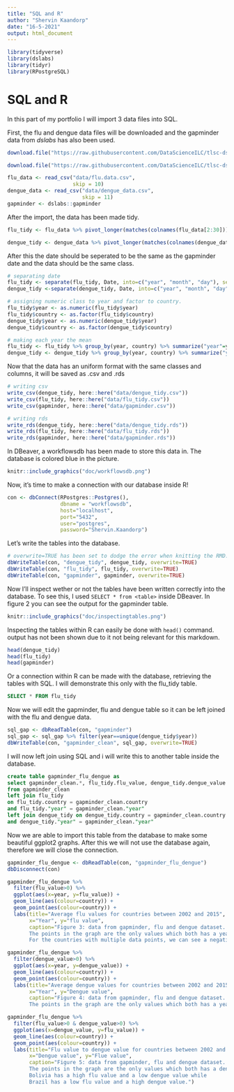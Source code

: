 ```yaml
---
title: "SQL and R"
author: "Shervin Kaandorp"
date: "16-5-2021"
output: html_document
---
```


```r
library(tidyverse)
library(dslabs)
library(tidyr)
library(RPostgreSQL)
```


# SQL and R

In this part of my portfolio I will import 3 data files into SQL.

First, the flu and dengue data files will be downloaded and the gapminder data from _dslabs_ has also been used.

```r
download.file("https://raw.githubusercontent.com/DataScienceILC/tlsc-dsfb26v-20_workflows/main/data/flu_data.csv", destfile="data/flu.data.csv")

download.file("https://raw.githubusercontent.com/DataScienceILC/tlsc-dsfb26v-20_workflows/main/data/dengue_data.csv", destfile="data/dengue_data.csv")

flu_data <- read_csv("data/flu.data.csv", 
                     skip = 10)
dengue_data <- read_csv("data/dengue_data.csv",
                        skip = 11)
gapminder <- dslabs::gapminder
```

After the import, the data has been made tidy.

```r
flu_tidy <- flu_data %>% pivot_longer(matches(colnames(flu_data[2:30])), names_to="country", values_to ="flu_value")

dengue_tidy <- dengue_data %>% pivot_longer(matches(colnames(dengue_data[2:11])), names_to="country", values_to="dengue_value")
```

After this the date should be seperated to be the same as the gapminder date and the data should be the same class.

```r
# separating date
flu_tidy <- separate(flu_tidy, Date, into=c("year", "month", "day"), sep="-")
dengue_tidy <-separate(dengue_tidy, Date, into=c("year", "month", "day"), sep="-")

# assigning numeric class to year and factor to country.
flu_tidy$year <- as.numeric(flu_tidy$year)
flu_tidy$country <- as.factor(flu_tidy$country)
dengue_tidy$year <- as.numeric(dengue_tidy$year)
dengue_tidy$country <- as.factor(dengue_tidy$country)

# making each year the mean
flu_tidy <- flu_tidy %>% group_by(year, country) %>% summarize("year"=year, "country"=country, "flu_value"=(mean(flu_value, na.rm=TRUE)%>%round(digits=0))) %>% unique()
dengue_tidy <- dengue_tidy %>% group_by(year, country) %>% summarize("year"=year, "country"=country, "dengue_value"=(mean(dengue_value, na.rm=TRUE)%>%round(digits=3))) %>% unique()

```

Now that the data has an uniform format with the same classes and columns, it will be saved as .csv and .rds

```r
# writing csv
write_csv(dengue_tidy, here::here("data/dengue_tidy.csv"))
write_csv(flu_tidy, here::here("data/flu_tidy.csv"))
write_csv(gapminder, here::here("data/gapminder.csv"))

# writing rds
write_rds(dengue_tidy, here::here("data/dengue_tidy.rds"))
write_rds(flu_tidy, here::here("data/flu_tidy.rds"))
write_rds(gapminder, here::here("data/gapminder.rds"))
```

In DBeaver, a workflowsdb has been made to store this data in. The database is colored blue in the picture.

```r
knitr::include_graphics("doc/workflowsdb.png")
```

Now, it's time to make a connection with our database inside R!

```r
con <- dbConnect(RPostgres::Postgres(), 
                 dbname = "workflowsdb", 
                 host="localhost", 
                 port="5432", 
                 user="postgres", 
                 password="Shervin.Kaandorp")
```

Let's write the tables into the database.

```r
# overwrite=TRUE has been set to dodge the error when knitting the RMD.
dbWriteTable(con, "dengue_tidy", dengue_tidy, overwrite=TRUE)
dbWriteTable(con, "flu_tidy", flu_tidy, overwrite=TRUE)
dbWriteTable(con, "gapminder", gapminder, overwrite=TRUE)
```

Now I'll inspect wether or not the tables have been written correctly into the database. To see this, I used ``SELECT * from <table>`` inside DBeaver. In figure 2 you can see the output for the gapminder table.

```r
knitr::include_graphics("doc/inspectingtables.png")
```

Inspecting the tables within R can easily be done with ``head()`` command. output has not been shown due to it not being relevant for this markdown.

```r
head(dengue_tidy)
head(flu_tidy)
head(gapminder)
```

Or a connection within R can be made with the database, retrieving the tables with SQL. I will demonstrate this only with the flu_tidy table.

```sql
SELECT * FROM flu_tidy
```

Now we will edit the gapminder, flu and dengue table so it can be left joined with the flu and dengue data.

```r
sql_gap <- dbReadTable(con, "gapminder")
sql_gap <- sql_gap %>% filter(year==unique(dengue_tidy$year))
dbWriteTable(con, "gapminder_clean", sql_gap, overwrite=TRUE)
```

I will now left join using SQL and i will write this to another table inside the database.

```sql
create table gapminder_flu_dengue as
select gapminder_clean.*, flu_tidy.flu_value, dengue_tidy.dengue_value 
from gapminder_clean 
left join flu_tidy 
on flu_tidy.country = gapminder_clean.country 
and flu_tidy."year" = gapminder_clean."year" 
left join dengue_tidy on dengue_tidy.country = gapminder_clean.country 
and dengue_tidy."year" = gapminder_clean."year"
```

Now we are able to import this table from the database to make some beautiful ggplot2 graphs. After this we will not use the database again, therefore we will close the connection.
```r
gapminder_flu_dengue <- dbReadTable(con, "gapminder_flu_dengue")
dbDisconnect(con)
```

```r
gapminder_flu_dengue %>% 
  filter(flu_value>0) %>% 
  ggplot(aes(x=year, y=flu_value)) + 
  geom_line(aes(colour=country)) + 
  geom_point(aes(colour=country)) +
  labs(title="Average flu values for countries between 2002 and 2015",
       x="Year", y="flu value",
       caption="Figure 3: data from gapminder, flu and dengue dataset. 
       The points in the graph are the only values which both has a year and a flu value.
       For the countries with multiple data points, we can see a negative trend.")
```

```r
gapminder_flu_dengue %>% 
  filter(dengue_value>0) %>% 
  ggplot(aes(x=year, y=dengue_value)) + 
  geom_line(aes(colour=country)) + 
  geom_point(aes(colour=country)) +
  labs(title="Average dengue values for countries between 2002 and 2015",
       x="Year", y="Dengue value",
       caption="Figure 4: data from gapminder, flu and dengue dataset. 
       The points in the graph are the only values which both has a year and a dangue value.")
```

```r
gapminder_flu_dengue %>% 
  filter(flu_value>0 & dengue_value>0) %>% 
  ggplot(aes(x=dengue_value, y=flu_value)) + 
  geom_line(aes(colour=country)) + 
  geom_point(aes(colour=country)) +
  labs(title="Flu value to dengue value for countries between 2002 and 2015",
       x="Dengue value", y="Flue value",
       caption="Figure 5: data from gapminder, flu and dengue dataset. 
       The points in the graph are the only values which both has a dengue value and a flu value.
       Bolivia has a high flu value and a low dengue value while 
       Brazil has a low flu value and a high dengue value.")
```
